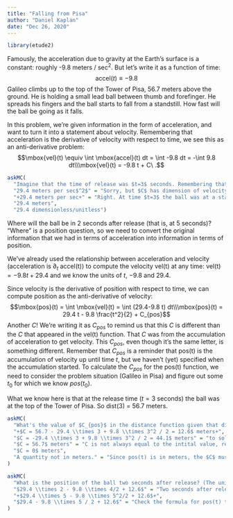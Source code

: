 ```yaml
---
title: "Falling from Pisa"
author: "Daniel Kaplan"
date: "Dec 26, 2020"
---
```


```r
library(etude2)
```


Famously, the acceleration due to gravity at the Earth's surface is a constant: roughly -9.8 meters / sec$^2$. But let's write it as a function of time: $$\mbox{accel}(t) \equiv -9.8$$
Galileo climbs up to the top of the Tower of Pisa, 56.7 meters above the ground. He is holding a small lead ball between thumb and forefinger. He spreads his fingers and the ball starts to fall from a standstill. How fast will the ball be going as it falls.

In this problem, we're given information in the form of acceleration, and want to turn it into a statement about velocity. Remembering that acceleration is the derivative of velocity with respect to time, we see this as an anti-derivative problem: $$\mbox{vel}(t) \equiv \int \mbox{accel}(t) dt = \int -9.8 dt = -\int 9.8 dt\\\mbox{vel}(t) = -9.8 t + C\ .$$

```r
askMC(
  "Imagine that the time of release was $t=3$ seconds. Remembering that 9.8 is in meters/sec$^2$, what is the value of $C$ in the velocity function?",
  "29.4 meters per sec$^2$" = "Sorry, but $C$ has dimension of velocity.",
  "+29.4 meters per sec+" = "Right. At time $t=3$ the ball was at a standstill, meaning velocity zero. So $-9.8 \\times 3 + C = 0$ ",
  "29.4 meters",
  "29.4 dimensionless/unitless")
```

Where will the ball be in 2 seconds after release (that is, at 5 seconds)? "Where" is a position question, so we need to convert the original information that we had in terms of acceleration into information in terms of position.

We've already used the relationship between acceleration and velocity (acceleration is $\partial_t$ accel(t)) to compute the velocity vel(t) at any time: vel(t) $= -9.8 t + 29.4$ and we know the units of $t$, $-9.8$ and $29.4$.

Since velocity is the derivative of position with respect to time, we can compute position as the anti-derivative of velocity: $$\mbox{pos}(t) = \int \mbox{vel}(t) = \int (29.4-9.8 t) dt\\\mbox{pos}(t) = 29.4 t - 9.8 \frac{t^2}{2} + C_{pos}$$
Another $C$! We're writing it as $C_{pos}$ to remind us that this $C$ is different than the $C$ that appeared in the vel(t) function. That $C$ was from the accumulation of acceleration to get velocity. This $C_{pos}$, even though it's the same letter, is something different. Remember that $C_{pos}$ is a reminder that pos(t) is the accumulation of velocity up until time $t$, but we haven't (yet) specified when the accumulation started. To calculate the $C_{pos}$ for the pos(t) function, we need to consider the problem situation (Galileo in Pisa) and figure out some $t_0$ for which we know $pos(t_0)$.

What we know here is that at the release time ($t=3$ seconds) the ball was at the top of the Tower of Pisa. So dist(3) = 56.7 meters.

```r
askMC(
  "What's the value of $C_{pos}$ in the distance function given that dist(3) = 56.7 meters?",
  "+$C = 56.7 - 29.4 \\times 3 + 9.8 \\times 3^2 / 2 = 12.6$ meters+",
  "$C = -29.4 \\times 3 + 9.8 \\times 3^2 / 2 = 44.1$ meters" = "to solve for C you always need the equation AND a single point",
  "$C = 56.7$ meters" = "C is not always equal to the intital value, rember the release is at t=3",
  "$C = 0$ meters",
  "A quantity not in meters." = "Since pos(t) is in meters, the $C$ must also be in meters. Look at the formula for pos(t)!"
)
```

```r
askMC(
  "What is the position of the ball two seconds after release? (The units for each of these is \"meters\" above the ground.)",
  "$29.4 \\times 2 - 9.8 \\times 4/2 + 12.6$" = "Two seconds after release (which occurs at $t=3$) is what value of $t$?",
  "+$29.4 \\times 5 - 9.8 \\times 5^2/2 + 12.6$+",
  "$29.4 - 9.8 \\times 5 / 2 + 12.6$" = "Check the formula for pos(t) to make sure where the t appears."
)
```
